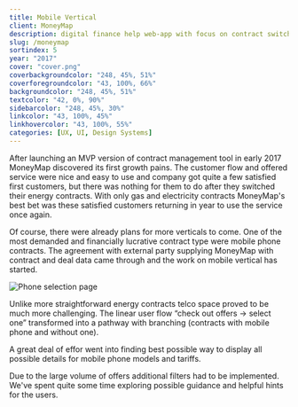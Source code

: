 ```yaml
---
title: Mobile Vertical
client: MoneyMap
description: digital finance help web-app with focus on contract switching and management.
slug: /moneymap
sortindex: 5
year: "2017"
cover: "cover.png"
coverbackgroundcolor: "248, 45%, 51%"
coverforegroundcolor: "43, 100%, 66%"
backgroundcolor: "248, 45%, 51%"
textcolor: "42, 0%, 90%"
sidebarcolor: "248, 45%, 30%"
linkcolor: "43, 100%, 45%"
linkhovercolor: "43, 100%, 55%"
categories: [UX, UI, Design Systems]
---
```


After launching an MVP version of contract management tool in early 2017 MoneyMap discovered its first growth pains. The customer flow and offered service were nice and easy to use and company got quite a few satisfied first customers, but there was nothing for them to do after they switched their energy contracts. With only gas and electricity contracts MoneyMap's best bet was these satisfied customers returning in year to use the service once again.

<Phonecard />

Of course, there were already plans for more verticals to come. One of the most demanded and financially lucrative contract type were mobile phone contracts. The agreement with external party supplying MoneyMap with contract and deal data came through and the work on mobile vertical has started.

![Phone selection page](./phoneselectionpage.jpg)

Unlike more straightforward energy contracts telco space proved to be much more challenging. The linear user flow “check out offers → select one” transformed into a pathway with branching (contracts with mobile phone and without one).

A great deal of effor went into finding best possible way to display all possible details for mobile phone models and tariffs.

Due to the large volume of offers additional filters had to be implemented. We've spent quite some time exploring possible guidance and helpful hints for the users.